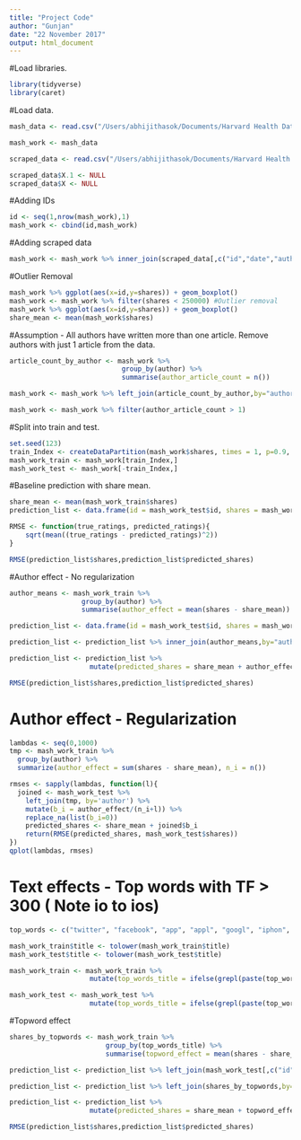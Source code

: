 ```yaml
---
title: "Project Code"
author: "Gunjan"
date: "22 November 2017"
output: html_document
---
```


#Load libraries.

```r
library(tidyverse)
library(caret)
```

#Load data.

```r
mash_data <- read.csv("/Users/abhijithasok/Documents/Harvard Health Data Science/Fall 2017/Intro to Data Science/Project//OnlineNewsPopularity/OnlineNewsPopularity.csv",header = T)

mash_work <- mash_data

scraped_data <- read.csv("/Users/abhijithasok/Documents/Harvard Health Data Science/Fall 2017/Intro to Data Science/Project/ScrapedDataFull.csv",header = T)

scraped_data$X.1 <- NULL
scraped_data$X <- NULL
```

#Adding IDs

```r
id <- seq(1,nrow(mash_work),1)
mash_work <- cbind(id,mash_work)
```

#Adding scraped data

```r
mash_work <- mash_work %>% inner_join(scraped_data[,c("id","date","author","title")],by="id")
```

#Outlier Removal

```r
mash_work %>% ggplot(aes(x=id,y=shares)) + geom_boxplot()
mash_work <- mash_work %>% filter(shares < 250000) #Outlier removal
mash_work %>% ggplot(aes(x=id,y=shares)) + geom_boxplot()
share_mean <- mean(mash_work$shares)
```

#Assumption - All authors have written more than one article. Remove authors with just 1 article from the data.

```r
article_count_by_author <- mash_work %>%
                            group_by(author) %>%
                            summarise(author_article_count = n())

mash_work <- mash_work %>% left_join(article_count_by_author,by="author")

mash_work <- mash_work %>% filter(author_article_count > 1)

```


#Split into train and test.

```r
set.seed(123)
train_Index <- createDataPartition(mash_work$shares, times = 1, p=0.9, list = F)
mash_work_train <- mash_work[train_Index,]
mash_work_test <- mash_work[-train_Index,]
```

#Baseline prediction with share mean.

```r
share_mean <- mean(mash_work_train$shares)
prediction_list <- data.frame(id = mash_work_test$id, shares = mash_work_test$shares, predicted_shares = share_mean)

RMSE <- function(true_ratings, predicted_ratings){
    sqrt(mean((true_ratings - predicted_ratings)^2))
}

RMSE(prediction_list$shares,prediction_list$predicted_shares)
```

#Author effect - No regularization

```r
author_means <- mash_work_train %>% 
                  group_by(author) %>%
                  summarise(author_effect = mean(shares - share_mean))

prediction_list <- data.frame(id = mash_work_test$id, shares = mash_work_test$shares, author = mash_work_test$author)

prediction_list <- prediction_list %>% inner_join(author_means,by="author")

prediction_list <- prediction_list %>%
                    mutate(predicted_shares = share_mean + author_effect)

RMSE(prediction_list$shares,prediction_list$predicted_shares)
```

# Author effect - Regularization

```r
lambdas <- seq(0,1000)
tmp <- mash_work_train %>% 
  group_by(author) %>% 
  summarize(author_effect = sum(shares - share_mean), n_i = n())

rmses <- sapply(lambdas, function(l){
  joined <- mash_work_test %>% 
    left_join(tmp, by='author') %>% 
    mutate(b_i = author_effect/(n_i+l)) %>%
    replace_na(list(b_i=0))
    predicted_shares <- share_mean + joined$b_i
    return(RMSE(predicted_shares, mash_work_test$shares))
})
qplot(lambdas, rmses) 
```

# Text effects - Top words with TF > 300 ( Note io to ios)

```r
top_words <- c("twitter", "facebook", "app", "appl", "googl", "iphon", "amazon", "video", "obama", "photo", "smartphon", "instagram", "microsoft", "android", "mobil", "samsung", "youtub", "vine", "ipad", "million", "trailer", "internet", "ios", "tech")

mash_work_train$title <- tolower(mash_work_train$title)
mash_work_test$title <- tolower(mash_work_test$title)

mash_work_train <- mash_work_train %>%
                    mutate(top_words_title = ifelse(grepl(paste(top_words,collapse = "|"),title),1,0))

mash_work_test <- mash_work_test %>%
                    mutate(top_words_title = ifelse(grepl(paste(top_words,collapse = "|"),title),1,0))
```

#Topword effect

```r
shares_by_topwords <- mash_work_train %>%
                        group_by(top_words_title) %>%
                        summarise(topword_effect = mean(shares - share_mean))

prediction_list <- prediction_list %>% left_join(mash_work_test[,c("id","top_words_title")],by="id")

prediction_list <- prediction_list %>% left_join(shares_by_topwords,by="top_words_title")

prediction_list <- prediction_list %>%
                    mutate(predicted_shares = share_mean + topword_effect)

RMSE(prediction_list$shares,prediction_list$predicted_shares)

```

